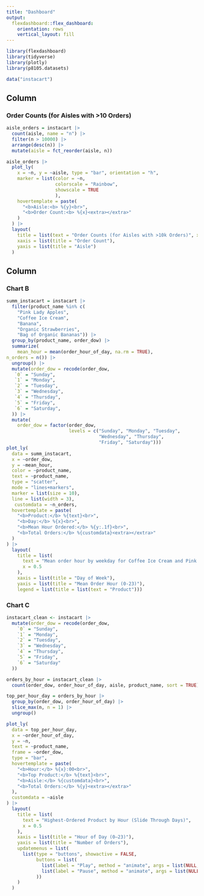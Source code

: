 ```yaml
---
title: "Dashboard"
output: 
  flexdashboard::flex_dashboard:
    orientation: rows
    vertical_layout: fill
---
```


```r
library(flexdashboard)
library(tidyverse)
library(plotly)
library(p8105.datasets)

data("instacart")
```

Column {data-width=650}
-----------------------------------------------------------------------

### Order Counts (for Aisles with >10 Orders)

```r
aisle_orders = instacart |> 
  count(aisle, name = "n") |> 
  filter(n > 10000) |> 
  arrange(desc(n)) |> 
  mutate(aisle = fct_reorder(aisle, n))

aisle_orders |> 
  plot_ly(
    x = ~n, y = ~aisle, type = "bar", orientation = "h",
    marker = list(color = ~n,
                  colorscale = "Rainbow",
                  showscale = TRUE
                  ),
    hovertemplate = paste(
      "<b>Aisle:<b> %{y}<br>",
      "<b>Order Count:<b> %{x}<extra></extra>"
    )
  ) |> 
  layout(
    title = list(text = "Order Counts (for Aisles with >10k Orders)", x = 0.5),
    xaxis = list(title = "Order Count"),
    yaxis = list(title = "Aisle")
  )
```

Column {data-width=350}
-----------------------------------------------------------------------

### Chart B

```r
summ_instacart = instacart |> 
  filter(product_name %in% c(
    "Pink Lady Apples",
    "Coffee Ice Cream",
    "Banana",
    "Organic Strawberries",
    "Bag of Organic Bananas")) |> 
  group_by(product_name, order_dow) |> 
  summarize(
    mean_hour = mean(order_hour_of_day, na.rm = TRUE),
n_orders = n()) |> 
  ungroup() |> 
  mutate(order_dow = recode(order_dow,
   `0` = "Sunday",
   `1` = "Monday",
   `2` = "Tuesday",
   `3` = "Wednesday",
   `4` = "Thursday",
   `5` = "Friday",
   `6` = "Saturday",
  )) |> 
  mutate(
    order_dow = factor(order_dow,
                       levels = c("Sunday", "Monday", "Tuesday", 
                                  "Wednesday", "Thursday", 
                                  "Friday", "Saturday")))
plot_ly(
  data = summ_instacart,
  x = ~order_dow,
  y = ~mean_hour,
  color = ~product_name,
  text = ~product_name,
  type = "scatter",
  mode = "lines+markers",
  marker = list(size = 10),
  line = list(width = 3),
   customdata = ~n_orders,
  hovertemplate = paste(
    "<b>Product:</b> %{text}<br>",
    "<b>Day:</b> %{x}<br>",
    "<b>Mean Hour Ordered:</b> %{y:.1f}<br>",
    "<b>Total Orders:</b> %{customdata}<extra></extra>"
  )
) |> 
  layout(
    title = list(
      text = "Mean order hour by weekday for Coffee Ice Cream and Pink Lady Apples",
      x = 0.5
    ),
    xaxis = list(title = "Day of Week"),
    yaxis = list(title = "Mean Order Hour (0-23)"),
    legend = list(title = list(text = "Product")))
```

### Chart C

```r
instacart_clean <- instacart |>
  mutate(order_dow = recode(order_dow,
    `0` = "Sunday",
    `1` = "Monday",
    `2` = "Tuesday",
    `3` = "Wednesday",
    `4` = "Thursday",
    `5` = "Friday",
    `6` = "Saturday"
  ))

orders_by_hour = instacart_clean |>
  count(order_dow, order_hour_of_day, aisle, product_name, sort = TRUE)

top_per_hour_day = orders_by_hour |>
  group_by(order_dow, order_hour_of_day) |>
  slice_max(n, n = 1) |>
  ungroup()

plot_ly(
  data = top_per_hour_day,
  x = ~order_hour_of_day,
  y = ~n,
  text = ~product_name,
  frame = ~order_dow,         
  type = "bar",
  hovertemplate = paste(
    "<b>Hour:</b> %{x}:00<br>",
    "<b>Top Product:</b> %{text}<br>",
    "<b>Aisle:</b> %{customdata}<br>",
    "<b>Total Orders:</b> %{y}<extra></extra>"
  ),
  customdata = ~aisle
) |>
  layout(
    title = list(
      text = "Highest-Ordered Product by Hour (Slide Through Days)",
      x = 0.5
    ),
    xaxis = list(title = "Hour of Day (0–23)"),
    yaxis = list(title = "Number of Orders"),
    updatemenus = list(
      list(type = "buttons", showactive = FALSE,
           buttons = list(
             list(label = "Play", method = "animate", args = list(NULL, list(frame = list(duration = 1000, redraw = TRUE), fromcurrent = TRUE))),
             list(label = "Pause", method = "animate", args = list(NULL, list(mode = "immediate", frame = list(duration = 0), transition = list(duration = 0))))
           ))
    )
  )
```

